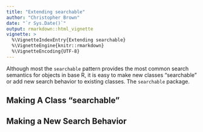 ```yaml
---
title: "Extending searchable"
author: "Christopher Brown"
date: "`r Sys.Date()`"
output: rmarkdown::html_vignette
vignette: >
  %\VignetteIndexEntry{Extending searchable}
  %\VignetteEngine{knitr::rmarkdown}
  %\VignetteEncoding{UTF-8}
---
```


Although most the `searchable` pattern provides the most common search semantics for objects in base R, it is easy to make new classes "searchable" or add new search behavior to existing classes. The `searchable` package. 

## Making A Class "searchable" 



## Making a New Search Behavior



